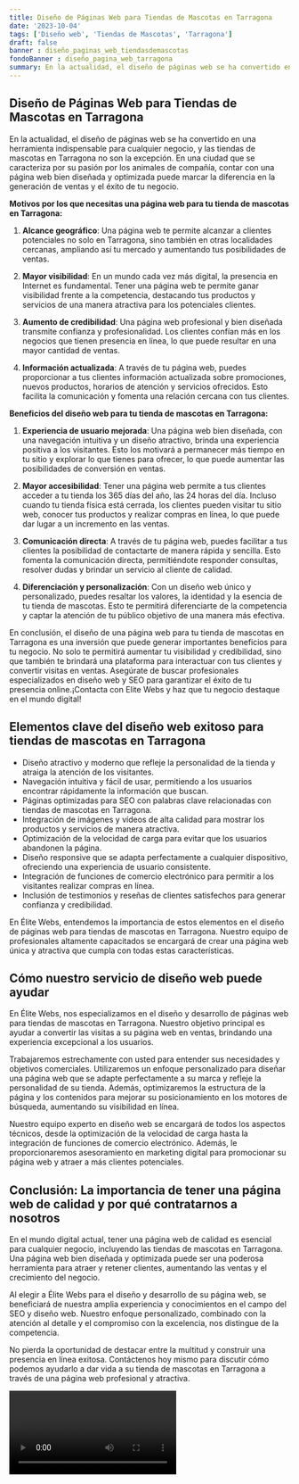 ```yaml
---
title: Diseño de Páginas Web para Tiendas de Mascotas en Tarragona
date: '2023-10-04'
tags: ['Diseño web', 'Tiendas de Mascotas', 'Tarragona']
draft: false
banner : diseño_paginas_web_tiendasdemascotas
fondoBanner : diseño_pagina_web_tarragona
summary: En la actualidad, el diseño de páginas web se ha convertido en una herramienta indispensable para cualquier negocio, y las tiendas de mascotas en Tarragona no son la excepción. En una ciudad que se caracteriza por su pasión por los animales de compañía, contar con una página web bien diseñada y optimizada puede marcar la diferencia en la generación de ventas y el éxito de tu negocio.
---
```


## **Diseño de Páginas Web para Tiendas de Mascotas en Tarragona**

En la actualidad, el diseño de páginas web se ha convertido en una herramienta indispensable para cualquier negocio, y las tiendas de mascotas en Tarragona no son la excepción. En una ciudad que se caracteriza por su pasión por los animales de compañía, contar con una página web bien diseñada y optimizada puede marcar la diferencia en la generación de ventas y el éxito de tu negocio.

**Motivos por los que necesitas una página web para tu tienda de mascotas en Tarragona:**

1. **Alcance geográfico**: Una página web te permite alcanzar a clientes potenciales no solo en Tarragona, sino también en otras localidades cercanas, ampliando así tu mercado y aumentando tus posibilidades de ventas.

2. **Mayor visibilidad**: En un mundo cada vez más digital, la presencia en Internet es fundamental. Tener una página web te permite ganar visibilidad frente a la competencia, destacando tus productos y servicios de una manera atractiva para los potenciales clientes.

3. **Aumento de credibilidad**: Una página web profesional y bien diseñada transmite confianza y profesionalidad. Los clientes confían más en los negocios que tienen presencia en línea, lo que puede resultar en una mayor cantidad de ventas.

4. **Información actualizada**: A través de tu página web, puedes proporcionar a tus clientes información actualizada sobre promociones, nuevos productos, horarios de atención y servicios ofrecidos. Esto facilita la comunicación y fomenta una relación cercana con tus clientes.

**Beneficios del diseño web para tu tienda de mascotas en Tarragona:**

1. **Experiencia de usuario mejorada**: Una página web bien diseñada, con una navegación intuitiva y un diseño atractivo, brinda una experiencia positiva a los visitantes. Esto los motivará a permanecer más tiempo en tu sitio y explorar lo que tienes para ofrecer, lo que puede aumentar las posibilidades de conversión en ventas.

2. **Mayor accesibilidad**: Tener una página web permite a tus clientes acceder a tu tienda los 365 días del año, las 24 horas del día. Incluso cuando tu tienda física está cerrada, los clientes pueden visitar tu sitio web, conocer tus productos y realizar compras en línea, lo que puede dar lugar a un incremento en las ventas.

3. **Comunicación directa**: A través de tu página web, puedes facilitar a tus clientes la posibilidad de contactarte de manera rápida y sencilla. Esto fomenta la comunicación directa, permitiéndote responder consultas, resolver dudas y brindar un servicio al cliente de calidad.

4. **Diferenciación y personalización**: Con un diseño web único y personalizado, puedes resaltar los valores, la identidad y la esencia de tu tienda de mascotas. Esto te permitirá diferenciarte de la competencia y captar la atención de tu público objetivo de una manera más efectiva.

En conclusión, el diseño de una página web para tu tienda de mascotas en Tarragona es una inversión que puede generar importantes beneficios para tu negocio. No solo te permitirá aumentar tu visibilidad y credibilidad, sino que también te brindará una plataforma para interactuar con tus clientes y convertir visitas en ventas. Asegúrate de buscar profesionales especializados en diseño web y SEO para garantizar el éxito de tu presencia online.¡Contacta con Elite Webs y haz que tu negocio destaque en el mundo digital!

<GifSeo />

<Cta />

## Elementos clave del diseño web exitoso para tiendas de mascotas en Tarragona

- Diseño atractivo y moderno que refleje la personalidad de la tienda y atraiga la atención de los visitantes.
- Navegación intuitiva y fácil de usar, permitiendo a los usuarios encontrar rápidamente la información que buscan.
- Páginas optimizadas para SEO con palabras clave relacionadas con tiendas de mascotas en Tarragona.
- Integración de imágenes y vídeos de alta calidad para mostrar los productos y servicios de manera atractiva.
- Optimización de la velocidad de carga para evitar que los usuarios abandonen la página.
- Diseño responsive que se adapta perfectamente a cualquier dispositivo, ofreciendo una experiencia de usuario consistente.
- Integración de funciones de comercio electrónico para permitir a los visitantes realizar compras en línea.
- Inclusión de testimonios y reseñas de clientes satisfechos para generar confianza y credibilidad.

En Élite Webs, entendemos la importancia de estos elementos en el diseño de páginas web para tiendas de mascotas en Tarragona. Nuestro equipo de profesionales altamente capacitados se encargará de crear una página web única y atractiva que cumpla con todas estas características.

## Cómo nuestro servicio de diseño web puede ayudar

En Élite Webs, nos especializamos en el diseño y desarrollo de páginas web para tiendas de mascotas en Tarragona. Nuestro objetivo principal es ayudar a convertir las visitas a su página web en ventas, brindando una experiencia excepcional a los usuarios.

Trabajaremos estrechamente con usted para entender sus necesidades y objetivos comerciales. Utilizaremos un enfoque personalizado para diseñar una página web que se adapte perfectamente a su marca y refleje la personalidad de su tienda. Además, optimizaremos la estructura de la página y los contenidos para mejorar su posicionamiento en los motores de búsqueda, aumentando su visibilidad en línea.

Nuestro equipo experto en diseño web se encargará de todos los aspectos técnicos, desde la optimización de la velocidad de carga hasta la integración de funciones de comercio electrónico. Además, le proporcionaremos asesoramiento en marketing digital para promocionar su página web y atraer a más clientes potenciales.

## Conclusión: La importancia de tener una página web de calidad y por qué contratarnos a nosotros

En el mundo digital actual, tener una página web de calidad es esencial para cualquier negocio, incluyendo las tiendas de mascotas en Tarragona. Una página web bien diseñada y optimizada puede ser una poderosa herramienta para atraer y retener clientes, aumentando las ventas y el crecimiento del negocio.

Al elegir a Élite Webs para el diseño y desarrollo de su página web, se beneficiará de nuestra amplia experiencia y conocimientos en el campo del SEO y diseño web. Nuestro enfoque personalizado, combinado con la atención al detalle y el compromiso con la excelencia, nos distingue de la competencia.

No pierda la oportunidad de destacar entre la multitud y construir una presencia en línea exitosa. Contáctenos hoy mismo para discutir cómo podemos ayudarlo a dar vida a su tienda de mascotas en Tarragona a través de una página web profesional y atractiva.

<Video />

<CtaBot job='Tiendas de Mascotas' city='Tarragona'/>

<Gmaps query='Tarragona+españa+maps' />